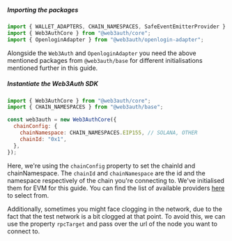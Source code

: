 ##### Importing the packages

```js
import { WALLET_ADAPTERS, CHAIN_NAMESPACES, SafeEventEmitterProvider } from "@web3auth/base";
import { Web3AuthCore } from "@web3auth/core";
import { OpenloginAdapter } from "@web3auth/openlogin-adapter";
```

Alongside the `Web3Auth` and `OpenloginAdapter` you need the above mentioned packages from `@web3auth/base` for different initialisations mentioned
further in this guide.

##### Instantiate the Web3Auth SDK

```js
import { Web3AuthCore } from "@web3auth/core";
import { CHAIN_NAMESPACES } from "@web3auth/base";

const web3auth = new Web3AuthCore({
  chainConfig: {
    chainNamespace: CHAIN_NAMESPACES.EIP155, // SOLANA, OTHER
    chainId: "0x1",
  },
});
```

Here, we're using the `chainConfig` property to set the chainId and chainNamespace. The `chainId` and `chainNamespace` are the id and the namespace
respectively of the chain you're connecting to. We've initialised them for EVM for this guide. You can find the list of available providers
[here](/api-reference/web/providers/) to select from.

Additionally, sometimes you might face clogging in the network, due to the fact that the test network is a bit clogged at that point. To avoid this,
we can use the property `rpcTarget` and pass over the url of the node you want to connect to.
